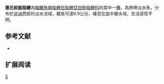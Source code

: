 {{Speciesbox 
| genus = Rhabdalestes
| species = septentrionalis
| status = LC
| status_system = IUCN3.1
| authority =  [[Boulenger|Boulenger]], 1911
| synonyms = *''Petersius septentrionalis''<br /><small>Boulenger, 1911</small>
*''Hemigrammopetersius septentrionalis''<br /><small>Boulenger, 1911</small>
*''Micralestes septentrionalis''<br /><small>Boulenger, 1911</small>
*''Petersius loennbergi''<br /><small>Svensson, 1933</small>
*''Rhabdalestes loennbergi''<br /><small>Svensson, 1933</small>
}}
'''塞氏紋鮭脂鯉'''為[[輻鰭魚綱|輻鰭魚綱]][[脂鯉目|脂鯉目]][[脂鯉亞目|脂鯉亞目]][[鮭脂鯉科|鮭脂鯉科]]的其中一[[種|種]]，為熱帶淡水魚，分布於[[非洲|非洲]]西部的淡水流域，體長可達6.9公分，棲息在底中層水域，生活習性不明。

==参考文献==
{{refbegin}}
*{{FishBase_species|genus=Rhabdalestes|species=septentrionalis|year=2014|month=1}}
{{refend}}

== 扩展阅读 ==
{{refbegin}}
{{wikispecies-inline|Rhabdalestes septentrionalis|塞氏紋鮭脂鯉}}
{{refend}}

{{Taxonbar|from=Q5510180}}

[[Category:紋鮭脂鯉屬|S]]


{{魚類小作品}}